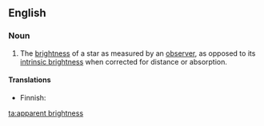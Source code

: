 ==English==

===Noun===
{{en-noun|sg=[[apparent]] [[brightness]]|apparent brightnesses}}

# {{astronomy}} The [[brightness]] of a star as measured by an [[observer]], as opposed to its [[intrinsic brightness]] when corrected for distance or absorption.

====Translations====
{{trans-top|brightness of star}}
* Finnish: {{t-|fi|näennäinen kirkkaus}}
{{trans-mid}}
{{trans-bottom}}

[[ta:apparent brightness]]